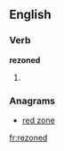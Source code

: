 ==English==

===Verb===
'''rezoned'''

# {{present participle of|rezone}}

===Anagrams===
* [[red zone#English|red zone]]

[[fr:rezoned]]